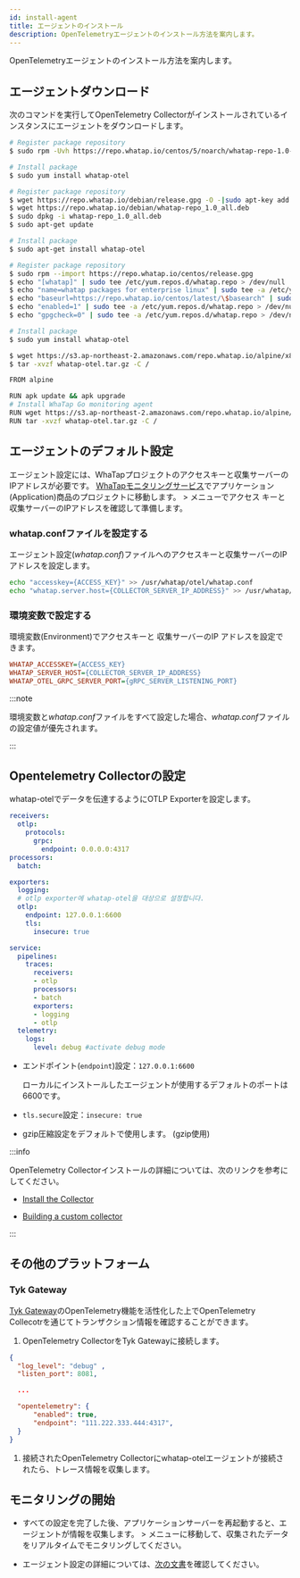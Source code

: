 ```yaml
---
id: install-agent
title: エージェントのインストール
description: OpenTelemetryエージェントのインストール方法を案内します。
---
```


<head>
<meta name="robots" content="noindex, nofollow"/>
</head>


<BetaNoti />

OpenTelemetryエージェントのインストール方法を案内します。 

## エージェントダウンロード

次のコマンドを実行してOpenTelemetry Collectorがインストールされているインスタンスにエージェントをダウンロードします。

<Tabs groupId="os">
<TabItem value="rc" label="Red Hat/Centos">

```bash
# Register package repository
$ sudo rpm -Uvh https://repo.whatap.io/centos/5/noarch/whatap-repo-1.0-1.noarch.rpm

# Install package
$ sudo yum install whatap-otel
```

</TabItem>

<TabItem value="du" label="Debian/Ubuntu">

```bash
# Register package repository
$ wget https://repo.whatap.io/debian/release.gpg -O -|sudo apt-key add -
$ wget https://repo.whatap.io/debian/whatap-repo_1.0_all.deb
$ sudo dpkg -i whatap-repo_1.0_all.deb
$ sudo apt-get update

# Install package
$ sudo apt-get install whatap-otel
```

</TabItem>

<TabItem value="al" label="Amazon Linux">

```bash
# Register package repository
$ sudo rpm --import https://repo.whatap.io/centos/release.gpg
$ echo "[whatap]" | sudo tee /etc/yum.repos.d/whatap.repo > /dev/null
$ echo "name=whatap packages for enterprise linux" | sudo tee -a /etc/yum.repos.d/whatap.repo > /dev/null
$ echo "baseurl=https://repo.whatap.io/centos/latest/\$basearch" | sudo tee -a /etc/yum.repos.d/whatap.repo > /dev/null
$ echo "enabled=1" | sudo tee -a /etc/yum.repos.d/whatap.repo > /dev/null
$ echo "gpgcheck=0" | sudo tee -a /etc/yum.repos.d/whatap.repo > /dev/null

# Install package
$ sudo yum install whatap-otel
```

</TabItem>

<TabItem value="apl" label="Alpine Linux">

```bash
$ wget https://s3.ap-northeast-2.amazonaws.com/repo.whatap.io/alpine/x86_64/whatap-otel.tar.gz
$ tar -xvzf whatap-otel.tar.gz -C /
```

</TabItem>

<TabItem value="apldocker" label="Alpine Linux Docker">

```bash title="FROM alpine"
FROM alpine

RUN apk update && apk upgrade
# Install WhaTap Go monitoring agent
RUN wget https://s3.ap-northeast-2.amazonaws.com/repo.whatap.io/alpine/x86_64/whatap-otel.tar.gz
RUN tar -xvzf whatap-otel.tar.gz -C /
```

</TabItem>

</Tabs>

## エージェントのデフォルト設定

エージェント設定には、WhaTapプロジェクトのアクセスキーと収集サーバーのIPアドレスが必要です。 [WhaTapモニタリングサービス](https://service.whatap.io)でアプリケーション(Application)商品のプロジェクトに移動します。 <Cmdname sid="management" className="uitext" /> &gt; <Cmdname sid="agentInstall" className="uitext" /> メニューでアクセス キーと収集サーバーのIPアドレスを確認して準備します。

### whatap.confファイルを設定する

エージェント設定(*whatap.conf*)ファイルへのアクセスキーと収集サーバーのIPアドレスを設定します。

```bash
echo "accesskey={ACCESS_KEY}" >> /usr/whatap/otel/whatap.conf 
echo "whatap.server.host={COLLECTOR_SERVER_IP_ADDRESS}" >> /usr/whatap/otel/whatap.conf 
```

### 環境変数で設定する

環境変数(Environment)でアクセスキーと 収集サーバーのIP アドレスを設定できます。

```ini
WHATAP_ACCESSKEY={ACCESS_KEY}
WHATAP_SERVER_HOST={COLLECTOR_SERVER_IP_ADDRESS}
WHATAP_OTEL_GRPC_SERVER_PORT={gRPC_SERVER_LISTENING_PORT}
```

:::note

環境変数と*whatap.conf*ファイルをすべて設定した場合、*whatap.conf*ファイルの設定値が優先されます。

:::

## Opentelemetry Collectorの設定

whatap-otelでデータを伝達するようにOTLP Exporterを設定します。

```yaml title="otel-collector-config.yaml" showLineNumbers{13,14-15}
receivers:
  otlp:
    protocols:
      grpc:
        endpoint: 0.0.0.0:4317
processors:
  batch:

exporters:
  logging:
  # otlp exporter에 whatap-otel을 대상으로 설정합니다.
  otlp:
    endpoint: 127.0.0.1:6600
    tls:
      insecure: true

service:
  pipelines:
    traces:
      receivers:
      - otlp
      processors:
      - batch
      exporters:
      - logging
      - otlp
  telemetry:
    logs:
      level: debug #activate debug mode
```

- エンドポイント(`endpoint`)設定：`127.0.0.1:6600`

  ローカルにインストールしたエージェントが使用するデフォルトのポートは 6600です。

- `tls.secure`設定：`insecure: true`

- gzip圧縮設定をデフォルトで使用します。 (gzip使用)

:::info

OpenTelemetry Collectorインストールの詳細については、次のリンクを参考にしてください。

- [Install the Collector](https://opentelemetry.io/docs/collector/installation/)

- [Building a custom collector](https://opentelemetry.io/docs/collector/custom-collector/)

:::

## その他のプラットフォーム

### Tyk Gateway

[Tyk Gateway](https://tyk.io/)のOpenTelemetry機能を活性化した上でOpenTelemetry Collecotrを通じてトランザクション情報を確認することができます。 

1. OpenTelemetry CollectorをTyk Gatewayに接続します。 

```json title="tyk.conf"
{
  "log_level": "debug" ,
  "listen_port": 8081,

  ...

  "opentelemetry": {
      "enabled": true,
      "endpoint": "111.222.333.444:4317",
  }
}
```

1. 接続されたOpenTelemetry Collectorにwhatap-otelエージェントが接続されたら、トレース情報を収集します。

## モニタリングの開始

- すべての設定を完了した後、アプリケーションサーバーを再起動すると、エージェントが情報を収集します。 <Cmdname sid="dashboard" className="uitext" /> &gt; <Cmdname sid="application_dashboard" className="uitext" />メニューに移動して、収集されたデータをリアルタイムでモニタリングしてください。

- エージェント設定の詳細については、[次の文書](set-agent)を確認してください。
